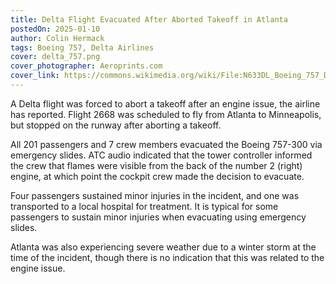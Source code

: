 ```yaml
---
title: Delta Flight Evacuated After Aborted Takeoff in Atlanta
postedOn: 2025-01-10
author: Colin Hermack
tags: Boeing 757, Delta Airlines
cover: delta_757.png
cover_photographer: Aeroprints.com
cover_link: https://commons.wikimedia.org/wiki/File:N633DL_Boeing_757_Delta_(9065390567).jpg
---
```


A Delta flight was forced to abort a takeoff after an engine issue, the airline has reported. Flight 2668 was scheduled
to fly from Atlanta to Minneapolis, but stopped on the runway after aborting a takeoff. 

All 201 passengers and 7 crew members evacuated the Boeing 757-300 via emergency slides. ATC audio indicated that the tower
controller informed the crew that flames were visible from the back of the number 2 (right) engine, at which point
the cockpit crew made the decision to evacuate.

Four passengers sustained minor injuries in the incident, and one was transported to a local hospital for treatment. It
is typical for some passengers to sustain minor injuries when evacuating using emergency slides.

Atlanta was also experiencing severe weather due to a winter storm at the time of the incident,
though there is no indication that this was related to the engine issue.